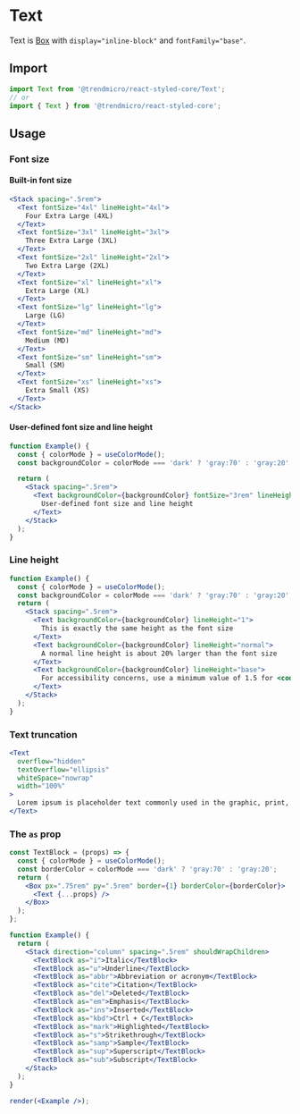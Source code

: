 # Text

Text is [Box](./box) with `display="inline-block"` and `fontFamily="base"`.

## Import

```js
import Text from '@trendmicro/react-styled-core/Text';
// or
import { Text } from '@trendmicro/react-styled-core';
```

## Usage

### Font size

#### Built-in font size

```jsx
<Stack spacing=".5rem">
  <Text fontSize="4xl" lineHeight="4xl">
    Four Extra Large (4XL)
  </Text>
  <Text fontSize="3xl" lineHeight="3xl">
    Three Extra Large (3XL)
  </Text>
  <Text fontSize="2xl" lineHeight="2xl">
    Two Extra Large (2XL)
  </Text>
  <Text fontSize="xl" lineHeight="xl">
    Extra Large (XL)
  </Text>
  <Text fontSize="lg" lineHeight="lg">
    Large (LG)
  </Text>
  <Text fontSize="md" lineHeight="md">
    Medium (MD)
  </Text>
  <Text fontSize="sm" lineHeight="sm">
    Small (SM)
  </Text>
  <Text fontSize="xs" lineHeight="xs">
    Extra Small (XS)
  </Text>
</Stack>
```

#### User-defined font size and line height

```jsx
function Example() {
  const { colorMode } = useColorMode();
  const backgroundColor = colorMode === 'dark' ? 'gray:70' : 'gray:20';

  return (
    <Stack spacing=".5rem">
      <Text backgroundColor={backgroundColor} fontSize="3rem" lineHeight="base">
        User-defined font size and line height
      </Text>
    </Stack>
  );
}
```

### Line height

```jsx
function Example() {
  const { colorMode } = useColorMode();
  const backgroundColor = colorMode === 'dark' ? 'gray:70' : 'gray:20';
  return (
    <Stack spacing=".5rem">
      <Text backgroundColor={backgroundColor} lineHeight="1">
        This is exactly the same height as the font size
      </Text>
      <Text backgroundColor={backgroundColor} lineHeight="normal">
        A normal line height is about 20% larger than the font size
      </Text>
      <Text backgroundColor={backgroundColor} lineHeight="base">
        For accessibility concerns, use a minimum value of 1.5 for <code>line-height</code> for main paragraph content
      </Text>
    </Stack>
  );
}
```

### Text truncation

```jsx
<Text
  overflow="hidden"
  textOverflow="ellipsis"
  whiteSpace="nowrap"
  width="100%"
>
  Lorem ipsum is placeholder text commonly used in the graphic, print, and publishing industries for previewing layouts and visual mockups. Lorem ipsum is placeholder text commonly used in the graphic, print, and publishing industries for previewing layouts and visual mockups.
</Text>
```

### The `as` prop

```jsx noInline
const TextBlock = (props) => {
  const { colorMode } = useColorMode();
  const borderColor = colorMode === 'dark' ? 'gray:70' : 'gray:20';
  return (
    <Box px=".75rem" py=".5rem" border={1} borderColor={borderColor}>
      <Text {...props} />
    </Box>
  );
};

function Example() {
  return (
    <Stack direction="column" spacing=".5rem" shouldWrapChildren>
      <TextBlock as="i">Italic</TextBlock>
      <TextBlock as="u">Underline</TextBlock>
      <TextBlock as="abbr">Abbreviation or acronym</TextBlock>
      <TextBlock as="cite">Citation</TextBlock>
      <TextBlock as="del">Deleted</TextBlock>
      <TextBlock as="em">Emphasis</TextBlock>
      <TextBlock as="ins">Inserted</TextBlock>
      <TextBlock as="kbd">Ctrl + C</TextBlock>
      <TextBlock as="mark">Highlighted</TextBlock>
      <TextBlock as="s">Strikethrough</TextBlock>
      <TextBlock as="samp">Sample</TextBlock>
      <TextBlock as="sup">Superscript</TextBlock>
      <TextBlock as="sub">Subscript</TextBlock>
    </Stack>
  );
}

render(<Example />);
```
